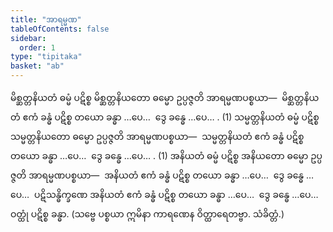 ```yaml
---
title: "အာရမ္မဏ"
tableOfContents: false
sidebar:
  order: 1
type: "tipitaka"
basket: "ab"
---
```



<DynamicBreadcrumb />

<Division number="5">

<Paragraph number="2270">
မိစ္ဆတ္တနိယတံ ဓမ္မံ ပဋိစ္စ မိစ္ဆတ္တနိယတော ဓမ္မော ဥပ္ပဇ္ဇတိ အာရမ္မဏပစ္စယာ—  မိစ္ဆတ္တနိယတံ ဧကံ ခန္ဓံ ပဋိစ္စ တယော ခန္ဓာ …ပေ…  ဒွေ ခန္ဓေ …ပေ… . (1)
</Paragraph>

<Paragraph number="2271">
သမ္မတ္တနိယတံ ဓမ္မံ ပဋိစ္စ သမ္မတ္တနိယတော ဓမ္မော ဥပ္ပဇ္ဇတိ အာရမ္မဏပစ္စယာ—  သမ္မတ္တနိယတံ ဧကံ ခန္ဓံ ပဋိစ္စ တယော ခန္ဓာ …ပေ…  ဒွေ ခန္ဓေ …ပေ… . (1)
</Paragraph>

<Paragraph number="2272">
အနိယတံ ဓမ္မံ ပဋိစ္စ အနိယတော ဓမ္မော ဥပ္ပဇ္ဇတိ အာရမ္မဏပစ္စယာ—  အနိယတံ ဧကံ ခန္ဓံ ပဋိစ္စ တယော ခန္ဓာ …ပေ…  ဒွေ ခန္ဓေ …ပေ…  ပဋိသန္ဓိက္ခဏေ အနိယတံ ဧကံ ခန္ဓံ ပဋိစ္စ တယော ခန္ဓာ …ပေ…  ဒွေ ခန္ဓေ …ပေ…  ဝတ္ထုံ ပဋိစ္စ ခန္ဓာ. (သဗ္ဗေ ပစ္စယာ ဣမိနာ ကာရဏေန ဝိတ္ထာရေတဗ္ဗာ. သံခိတ္တံ.)
</Paragraph>
</Division>